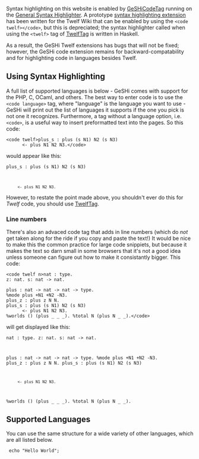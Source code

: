Syntax highlighting on this website is enabled by [[metawikipedia:GeSHiCodeTag Extension | GeSHiCodeTag]] running on the [http://qbnz.com/highlighter/ General Syntax Highlighter]. A prototype [[The Twelf Project:GeSHi Twelf extension | syntax highlighting extension]] has been written for the Twelf Wiki that can be enabled by using the <tt>&lt;code twelf&gt;&lt;/code&gt;</tt>, but this is depreciated; the syntax highlighter called when using the <tt>&lt;twelf&gt;</tt> tag of [[Project:TwelfTag|TwelfTag]] is written in Haskell.

As a result, the GeSHi Twelf extensions has bugs that will not be fixed; however, the GeSHi code extension remains for backward-compatability and for highlighting code in languages besides Twelf.

== Using Syntax Highlighting ==

A full list of supported languages is below - GeSHi comes with support for the PHP, C, OCaml, and others. The best way to enter code is to use the <tt><nowiki><code language></nowiki></tt> tag, where "language" is the language you want to use - GeSHi will print out the list of languages it supports if the one you pick is not one it recognizes. Furthermore, a tag without a language option, i.e. <tt><nowiki><code></nowiki></tt>, is a useful way to insert preformatted text into the pages. So this code:

<pre><code twelf>plus_s : plus (s N1) N2 (s N3)
	  <- plus N1 N2 N3.</code></pre>

would appear like this:

<code twelf>plus_s : plus (s N1) N2 (s N3)
	  <- plus N1 N2 N3.</code>

However, to restate the point made above, you shouldn't ever do this for ''Twelf'' code, you should use [[Project:TwelfTag|TwelfTag]].

=== Line numbers ===

There's also an advaced code tag that adds in line numbers (which do ''not'' get taken along for the ride if you copy and paste the text!) It would be nice to make this the common practice for large code snippiets, but because it makes the text so darn small in some browsers that it's not a good idea unless someone can figure out how to make it consistantly bigger. This code:

<pre><code twelf n>nat : type.
z: nat. s: nat -> nat.

plus : nat -> nat -> nat -> type.
%mode plus +N1 +N2 -N3.
plus_z : plus z N N.
plus_s : plus (s N1) N2 (s N3)
	  <- plus N1 N2 N3.
%worlds () (plus _ _ _). %total N (plus N _ _).</code></pre>

will get displayed like this:

<code twelf n>nat : type.
z: nat. s: nat -> nat.

plus : nat -> nat -> nat -> type.
%mode plus +N1 +N2 -N3.
plus_z : plus z N N.
plus_s : plus (s N1) N2 (s N3)
	  <- plus N1 N2 N3.
%worlds () (plus _ _ _). %total N (plus N _ _).</code>

==Supported Languages==

You can use the same structure for a wide variety of other languages, which are all listed below.

<code list> echo "Hello World"; </php>